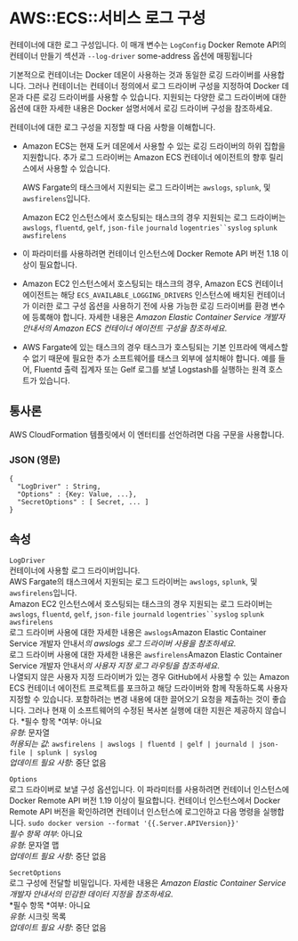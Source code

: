# AWS::ECS::서비스 로그 구성

컨테이너에 대한 로그 구성입니다. 이 매개 변수는 `LogConfig` Docker Remote API의 컨테이너 만들기 섹션과 `--log-driver` some-address 옵션에 매핑됩니다

기본적으로 컨테이너는 Docker 데몬이 사용하는 것과 동일한 로깅 드라이버를 사용합니다. 그러나 컨테이너는 컨테이너 정의에서 로그 드라이버 구성을 지정하여 Docker 데몬과 다른 로깅 드라이버를 사용할 수 있습니다. 지원되는 다양한 로그 드라이버에 대한 옵션에 대한 자세한 내용은 Docker 설명서에서 로깅 드라이버 구성을 참조하세요.

컨테이너에 대한 로그 구성을 지정할 때 다음 사항을 이해합니다.

- Amazon ECS는 현재 도커 데몬에서 사용할 수 있는 로깅 드라이버의 하위 집합을 지원합니다. 추가 로그 드라이버는 Amazon ECS 컨테이너 에이전트의 향후 릴리스에서 사용할 수 있습니다.

  AWS Fargate의 태스크에서 지원되는 로그 드라이버는 `awslogs`, `splunk`, 및 `awsfirelens`입니다.

  Amazon EC2 인스턴스에서 호스팅되는 태스크의 경우 지원되는 로그 드라이버는 `awslogs`, `fluentd`, `gelf`, `json-file` `journald` `logentries``syslog` `splunk` `awsfirelens`

- 이 파라미터를 사용하려면 컨테이너 인스턴스에 Docker Remote API 버전 1.18 이상이 필요합니다.
- Amazon EC2 인스턴스에서 호스팅되는 태스크의 경우, Amazon ECS 컨테이너 에이전트는 해당 `ECS_AVAILABLE_LOGGING_DRIVERS` 인스턴스에 배치된 컨테이너가 이러한 로그 구성 옵션을 사용하기 전에 사용 가능한 로깅 드라이버를 환경 변수에 등록해야 합니다. 자세한 내용은 _Amazon Elastic Container Service 개발자 안내서의 Amazon ECS 컨테이너 에이전트 구성을 참조하세요_.
- AWS Fargate에 있는 태스크의 경우 태스크가 호스팅되는 기본 인프라에 액세스할 수 없기 때문에 필요한 추가 소프트웨어를 태스크 외부에 설치해야 합니다. 예를 들어, Fluentd 출력 집계자 또는 Gelf 로그를 보낼 Logstash를 실행하는 원격 호스트가 있습니다.

## 통사론

AWS CloudFormation 템플릿에서 이 엔터티를 선언하려면 다음 구문을 사용합니다.

### JSON (영문)

```
{
  "LogDriver" : String,
  "Options" : {Key: Value, ...},
  "SecretOptions" : [ Secret, ... ]
}
```

## 속성

`LogDriver`  
컨테이너에 사용할 로그 드라이버입니다.  
AWS Fargate의 태스크에서 지원되는 로그 드라이버는 `awslogs`, `splunk`, 및 `awsfirelens`입니다.  
Amazon EC2 인스턴스에서 호스팅되는 태스크의 경우 지원되는 로그 드라이버는 `awslogs`, `fluentd`, `gelf`, `json-file` `journald` `logentries``syslog` `splunk` `awsfirelens`  
로그 드라이버 사용에 대한 자세한 내용은 `awslogs`Amazon Elastic Container Service 개발자 안내서*의 awslogs 로그 드라이버 사용을 참조하세요*.  
로그 드라이버 사용에 대한 자세한 내용은 `awsfirelens`Amazon Elastic Container Service 개발자 안내서*의 사용자 지정 로그 라우팅을 참조하세요*.  
나열되지 않은 사용자 지정 드라이버가 있는 경우 GitHub에서 사용할 수 있는 Amazon ECS 컨테이너 에이전트 프로젝트를 포크하고 해당 드라이버와 함께 작동하도록 사용자 지정할 수 있습니다. 포함하려는 변경 내용에 대한 끌어오기 요청을 제출하는 것이 좋습니다. 그러나 현재 이 소프트웨어의 수정된 복사본 실행에 대한 지원은 제공하지 않습니다.
*필수 항목 *여부: 아니요  
_유형_: 문자열  
_허용되는 값_: `awsfirelens | awslogs | fluentd | gelf | journald | json-file | splunk | syslog`  
_업데이트 필요 사항_: 중단 없음

`Options`  
로그 드라이버로 보낼 구성 옵션입니다. 이 파라미터를 사용하려면 컨테이너 인스턴스에 Docker Remote API 버전 1.19 이상이 필요합니다. 컨테이너 인스턴스에서 Docker Remote API 버전을 확인하려면 컨테이너 인스턴스에 로그인하고 다음 명령을 실행합니다. `sudo docker version --format '{{.Server.APIVersion}}'`  
_필수 항목 여부_: 아니요  
_유형_: 문자열 맵  
_업데이트 필요 사항_: 중단 없음

`SecretOptions`  
로그 구성에 전달할 비밀입니다. 자세한 내용은 _Amazon Elastic Container Service 개발자 안내서의 민감한 데이터 지정을 참조하세요_.  
*필수 항목 *여부: 아니요  
_유형_: 시크릿 목록  
_업데이트 필요 사항_: 중단 없음

